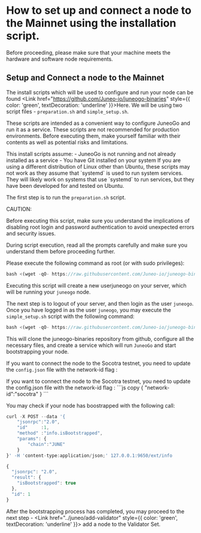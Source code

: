 
# How to set up and connect a node to the Mainnet using the installation script.

<Callout type="warning" emoji="⚠️">
Before proceeding, please make sure that your machine meets the hardware and software <Link href="../juneo" style={{ color: 'green', textDecoration: 'underline' }}>node requirements</Link>.
</Callout>

## Setup and Connect a node to the Mainnet

The install scripts which will be used to configure and run your node can be found <Link href="https://github.com/Juneo-io/juneogo-binaries" style={{ color: 'green', textDecoration: 'underline' }}>Here</Link>. We will be using two script files - `preparation.sh` and `simple_setup.sh`.

These scripts are intended as a convenient way to configure JuneoGo and run it as a service. These scripts are not recommended for production environments. Before executing them, make yourself familiar with their contents as well as potential risks and limitations.

<Callout type="info" emoji="ℹ️">
This install scripts assume:
- JuneoGo is not running and not already installed as a service
- You have Git installed on your system
</Callout>

<Callout type="info" emoji="ℹ️">
If you are using a different distribution of Linux other than Ubuntu, these scripts may not work as they assume that `systemd` is used to run system services. They will likely work on systems that use `systemd` to run services, but they have been developed for and tested on Ubuntu.
</Callout>

The first step is to run the `preparation.sh` script.

<Callout type="warning" emoji="⚠️">
CAUTION:

Before executing this script, make sure you understand the implications of disabling root login and password authentication to avoid unexpected errors and security issues.

During script execution, read all the prompts carefully and make sure you understand them before proceeding further.
</Callout>

Please execute the following command as root (or with sudo privileges):

```js copy
bash <(wget -qO- https://raw.githubusercontent.com/Juneo-io/juneogo-binaries/main/preparation.sh)

```
Executing this script will create a new userjuneogo on your server, which will be running your `juneogo` node.

The next step is to logout of your server, and then login as the user `juneogo`. Once you have logged in as the user `juneogo`, you may execute the `simple_setup.sh` script with the following command:


```js copy
bash <(wget -qO- https://raw.githubusercontent.com/Juneo-io/juneogo-binaries/main/simple_setup.sh)
```

This will clone the juneogo-binaries repository from github, configure all the necessary files, and create a service which will run `JuneoGo` and start bootstrapping your node.

If you want to connect the node to the Socotra testnet, you need to update the `config.json` file with the network-id flag : 

<Callout type="warning" emoji="⚠️">
If you want to connect the node to the Socotra testnet, you need to update the config.json file with the network-id flag : 
```js copy
{
  "network-id":"socotra"
}
```
</Callout>

You may check if your node has boostrapped with the following call:

```js copy
curl -X POST --data '{
    "jsonrpc":"2.0",
    "id"     :1,
    "method" :"info.isBootstrapped",
    "params": {
        "chain":"JUNE"
    }
}' -H 'content-type:application/json;' 127.0.0.1:9650/ext/info
```

```js filename="OUTPUT"
{
  "jsonrpc": "2.0",
  "result": {
    "isBootstrapped": true
  },
  "id": 1
}
```

After the bootstrapping process has completed, you may proceed to the next step - <Link href="../juneo/add-validator" style={{ color: 'green', textDecoration: 'underline' }}> add a node to the Validator Set</Link>.
